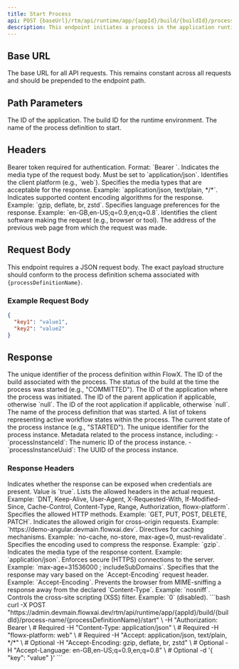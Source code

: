 ```yaml
---
title: Start Process
api: POST {baseUrl}/rtm/api/runtime/app/{appId}/build/{buildId}/process-name/{processDefinitionName}/start
description: This endpoint initiates a process in the application runtime environment using the specified `buildId` and `processDefinitionName`.
---
```



## Base URL

<ParamField path="baseUrl" type="string" example="https://admin.devmain.flowxai.dev">
  The base URL for all API requests. This remains constant across all requests and should be prepended to the endpoint path.
</ParamField>

## Path Parameters

<ParamField path="appId" type="string" example="dbe0ab87-539b-4015-962d-6e73226b9e58">
The ID of the application. 
</ParamField>

<ParamField path="buildId" type="string" example="7d5560be-3846-49fa-9c17-4059c54c7c5f"> 
The build ID for the runtime environment. 
</ParamField> 

<ParamField path="processDefinitionName" type="string" example="[DOCS]customer_onboarding"> 
The name of the process definition to start. 
</ParamField>

## Headers

<ParamField header="Authorization" type="string" required={true}>
  Bearer token required for authentication. Format: `Bearer <token>`.
</ParamField>

<ParamField header="Content-Type" type="string" required={true}>
  Indicates the media type of the request body. Must be set to `application/json`.
</ParamField>

<ParamField header="flowx-platform" type="string" required={true}>
  Identifies the client platform (e.g., `web`).
</ParamField>

<ParamField header="Accept" type="string" required={false}>
  Specifies the media types that are acceptable for the response. Example: `application/json, text/plain, */*`.
</ParamField>

<ParamField header="Accept-Encoding" type="string" required={false}>
  Indicates supported content encoding algorithms for the response. Example: `gzip, deflate, br, zstd`.
</ParamField>

<ParamField header="Accept-Language" type="string" required={false}>
  Specifies language preferences for the response. Example: `en-GB,en-US;q=0.9,en;q=0.8`.
</ParamField>

<ParamField header="User-Agent" type="string" required={false}>
  Identifies the client software making the request (e.g., browser or tool).
</ParamField>

<ParamField header="Referer" type="string" required={false}>
  The address of the previous web page from which the request was made.
</ParamField>


## Request Body

This endpoint requires a JSON request body. The exact payload structure should conform to the process definition schema associated with `{processDefinitionName}`.

### Example Request Body

```json
{
  "key1": "value1",
  "key2": "value2"
}
```
## Response

<ResponseField name="processDefinitionFlowxUuid" type="string" example="66e74ea1-0775-42b4-b27e-a4a21ea78dfc">
  The unique identifier of the process definition within FlowX.
</ResponseField>

<ResponseField name="buildId" type="string" example="7d5560be-3846-49fa-9c17-4059c54c7c5f">
  The ID of the build associated with the process.
</ResponseField>

<ResponseField name="buildStatusAtStart" type="string" example="COMMITTED">
  The status of the build at the time the process was started (e.g., "COMMITTED").
</ResponseField>

<ResponseField name="applicationId" type="string" example="dbe0ab87-539b-4015-962d-6e73226b9e58">
  The ID of the application where the process was initiated.
</ResponseField>

<ResponseField name="parentApplicationId" type="string or null" example="null">
  The ID of the parent application if applicable, otherwise `null`.
</ResponseField>

<ResponseField name="rootApplicationId" type="string or null" example="null">
  The ID of the root application if applicable, otherwise `null`.
</ResponseField>

<ResponseField name="processDefinitionName" type="string" example="[DOCS]customer_onboarding">
  The name of the process definition that was started.
</ResponseField>

<ResponseField name="tokens" type="array" example='[{"id": 2112691, "state": "ACTIVE", "statusCurrentNode": "ARRIVED"}]'>
  A list of tokens representing active workflow states within the process.
</ResponseField>

<ResponseField name="state" type="string" example="STARTED">
  The current state of the process instance (e.g., "STARTED").
</ResponseField>

<ResponseField name="uuid" type="string" example="24cb4216-83a4-4782-84cb-d702b54b9b7d">
  The unique identifier for the process instance.
</ResponseField>

<ResponseField name="instanceMetadata" type="object" example='{"processInstanceId": 2112617, "processInstanceUuid": "24cb4216-83a4-4782-84cb-d702b54b9b7d"}'>
  Metadata related to the process instance, including:
  - `processInstanceId`: The numeric ID of the process instance.
  - `processInstanceUuid`: The UUID of the process instance.
</ResponseField>



### Response Headers

<ResponseField name="Access-Control-Allow-Credentials" type="boolean" example="true">
  Indicates whether the response can be exposed when credentials are present. Value is `true`.
</ResponseField>

<ResponseField name="Access-Control-Allow-Headers" type="string" example="DNT,Keep-Alive,User-Agent,X-Requested-With,If-Modified-Since,Cache-Control,Content-Type,Range,Authorization,flowx-platform">
  Lists the allowed headers in the actual request. Example: `DNT, Keep-Alive, User-Agent, X-Requested-With, If-Modified-Since, Cache-Control, Content-Type, Range, Authorization, flowx-platform`.
</ResponseField>

<ResponseField name="Access-Control-Allow-Methods" type="string" example="GET, PUT, POST, DELETE, PATCH">
  Specifies the allowed HTTP methods. Example: `GET, PUT, POST, DELETE, PATCH`.
</ResponseField>

<ResponseField name="Access-Control-Allow-Origin" type="string" example="https://demo-angular.devmain.flowxai.dev">
  Indicates the allowed origin for cross-origin requests. Example: `https://demo-angular.devmain.flowxai.dev`.
</ResponseField>

<ResponseField name="Cache-Control" type="string" example="no-cache, no-store, max-age=0, must-revalidate">
  Directives for caching mechanisms. Example: `no-cache, no-store, max-age=0, must-revalidate`.
</ResponseField>

<ResponseField name="Content-Encoding" type="string" example="gzip">
  Specifies the encoding used to compress the response. Example: `gzip`.
</ResponseField>

<ResponseField name="Content-Type" type="string" example="application/json">
  Indicates the media type of the response content. Example: `application/json`.
</ResponseField>

<ResponseField name="Strict-Transport-Security" type="string" example="max-age=31536000 ; includeSubDomains">
  Enforces secure (HTTPS) connections to the server. Example: `max-age=31536000 ; includeSubDomains`.
</ResponseField>

<ResponseField name="Vary" type="string" example="Accept-Encoding">
  Specifies that the response may vary based on the `Accept-Encoding` request header. Example: `Accept-Encoding`.
</ResponseField>

<ResponseField name="X-Content-Type-Options" type="string" example="nosniff">
  Prevents the browser from MIME-sniffing a response away from the declared `Content-Type`. Example: `nosniff`.
</ResponseField>

<ResponseField name="X-XSS-Protection" type="string" example="0">
  Controls the cross-site scripting (XSS) filter. Example: `0` (disabled).
</ResponseField>

<RequestExample>
```bash
curl -X POST "https://admin.devmain.flowxai.dev/rtm/api/runtime/app/{appId}/build/{buildId}/process-name/{processDefinitionName}/start" \
  -H "Authorization: Bearer <your_token> \                # Required
  -H "Content-Type: application/json" \                   # Required
  -H "flowx-platform: web" \                              # Required
  -H "Accept: application/json, text/plain, */*" \        # Optional
  -H "Accept-Encoding: gzip, deflate, br, zstd" \         # Optional
  -H "Accept-Language: en-GB,en-US;q=0.9,en;q=0.8" \      # Optional
  -d '{
    "key": "value"
  }'
```
</RequestExample>